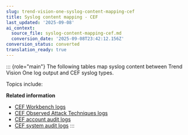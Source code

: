 ```yaml
---
slug: trend-vision-one-syslog-content-mapping-cef
title: Syslog content mapping - CEF
last_updated: '2025-09-08'
ai_context:
  source_file: syslog-content-mapping-cef.md
  conversion_date: '2025-09-08T23:42:12.156Z'
conversion_status: converted
translation_ready: true
---
```


::: {role="main"}
The following tables map syslog content between Trend Vision One log output and CEF syslog types.

Topics include:

**Related information**

- [CEF Workbench logs](cef-workbench-logs.mdx)
- [CEF Observed Attack Techniques logs](cef-observed-attack-techniques-logs.mdx)
- [CEF account audit logs](cef-account-audit-logs.mdx)
- [CEF system audit logs](cef-system-audit-logs.mdx)
:::
